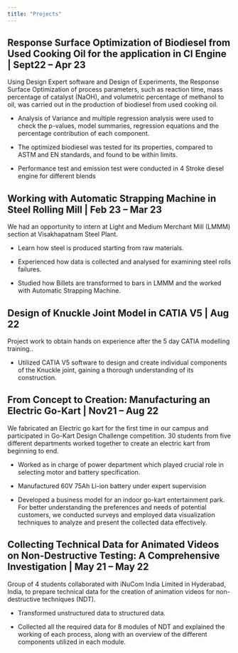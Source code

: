 ```yaml
---
title: "Projects"
---
```


## Response Surface Optimization of Biodiesel from Used Cooking Oil for the application in CI Engine \| Sept22 – Apr 23

Using Design Expert software and Design of Experiments, the Response Surface Optimization of process parameters, such as reaction time, mass percentage of catalyst (NaOH), and volumetric percentage of methanol to oil, was carried out in the production of biodiesel from used cooking oil.

-   Analysis of Variance and multiple regression analysis were used to check the p-values, model summaries, regression equations and the percentage contribution of each component.

-   The optimized biodiesel was tested for its properties, compared to ASTM and EN standards, and found to be within limits.

-   Performance test and emission test were conducted in 4 Stroke diesel engine for different blends

## Working with Automatic Strapping Machine in Steel Rolling Mill \| Feb 23 – Mar 23

We had an opportunity to intern at Light and Medium Merchant Mill (LMMM) section at Visakhapatnam Steel Plant.

-   Learn how steel is produced starting from raw materials.

-   Experienced how data is collected and analysed for examining steel rolls failures.

-   Studied how Billets are transformed to bars in LMMM and the worked with Automatic Strapping Machine.

## Design of Knuckle Joint Model in CATIA V5 \| Aug 22

Project work to obtain hands on experience after the 5 day CATIA modelling training..

-   Utilized CATIA V5 software to design and create individual components of the Knuckle joint, gaining a thorough understanding of its construction.

## From Concept to Creation: Manufacturing an Electric Go-Kart \| Nov21 – Aug 22

We fabricated an Electric go kart for the first time in our campus and participated in Go-Kart Design Challenge competition. 30 students from five different departments worked together to create an electric kart from beginning to end.

-   Worked as in charge of power department which played crucial role in selecting motor and battery specification.

-   Manufactured 60V 75Ah Li-ion battery under expert supervision

-   Developed a business model for an indoor go-kart entertainment park. For better understanding the preferences and needs of potential customers, we conducted surveys and employed data visualization techniques to analyze and present the collected data effectively.

## Collecting Technical Data for Animated Videos on Non-Destructive Testing: A Comprehensive Investigation \| May 21 – May 22

Group of 4 students collaborated with iNuCom India Limited in Hyderabad, India, to prepare technical data for the creation of animation videos for non-destructive techniques (NDT).

-   Transformed unstructured data to structured data.

-   Collected all the required data for 8 modules of NDT and explained the working of each process, along with an overview of the different components utilized in each module.
